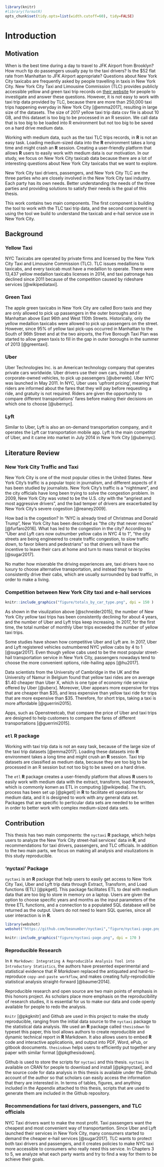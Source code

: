```r
library(knitr)
#library(formatR)
opts_chunk$set(tidy.opts=list(width.cutoff=60), tidy=FALSE)
```

# Introduction
## Motivation
When is the best time during a day to travel to JFK Airport from Brooklyn? How much tip do passengers usually pay to the taxi drivers? Is the \$52 flat rate from Manhattan to JFK Airport appropriate? Questions about New York City taxicabs are frequently asked by people travelling in taxis in New York City. New York City Taxi and Limousine Commission (TLC) provides publicly accessible yellow and green taxi trip records on [their website](http://www.nyc.gov/html/tlc/html/about/trip_record_data.shtml) for people to investigate and answer these questions. However, it is not easy to work with taxi trip data provided by TLC, because there are more than 250,000 taxi trips happening everyday in New York City [@emma2017], resulting in large size of the datasets. The size of 2017 yellow taxi trip data csv file is about 10 GB, and this dataset is too big to be processed in an R session. We call data that is too big to be loaded into R environment but not too big to be saved on a hard drive medium data.

Working with medium data, such as the taxi TLC trips records, in **R** is not an easy task. Loading medium-sized data into the **R** environment takes a long time and might crash an **R** session. Creating a user-friendly platform that allows **R** users to easily work with medium data is our motivation. In our study, we focus on New York City taxicab data because there are a lot of interesting questions about New York City taxicabs that we want to explore. 

New York City taxi drivers, passengers, and New York City TLC are the three parties who are closely involved in the New York City taxi industry. Each party has its own needs. Better understanding the needs of the three parties and providing solutions to satisfy their needs is the goal of this thesis.

This work contains two main components. The first component is building the tool to work with the TLC taxi trip data, and the second component is using the tool we build to understand the taxicab and e-hail service use in New York City.

## Background
### Yellow Taxi
NYC Taxicabs are operated by private firms and licensed by the New York City Taxi and Limousine Commission (TLC). TLC issues medallions to taxicabs, and every taxicab must have a medallion to operate. There were 13,437 yellow medallion taxicabs licenses in 2014, and taxi patronage has declined since 2011 because of the competition caused by rideshare services [@wikipediataxi].

### Green Taxi
The apple green taxicabs in New York City are called Boro taxis and they are only allowed to pick up passengers in the outer boroughs and in Manhattan above East 96th and West 110th Streets. Historically, only the yellow medallion taxicabs were allowed to pick up passengers on the street. However, since 95% of yellow taxi pick-ups occurred in Manhattan to the South of 96th Street and at the two airports, the Five Borough Taxi Plan was started to allow green taxis to fill in the gap in outer boroughs in the summer of 2013 [@greentaxi].

### Uber
Uber Technologies Inc. is an American technology company that operates private cars worldwide. Uber drivers use their own cars, instead of corporate-owned vehicles, to pick up passengers [@uberweb]. Uber NYC was launched in May 2011. In NYC, Uber uses 'upfront pricing', meaning that riders are informed about the fares that they will pay before requesting a ride, and gratuity is not required. Riders are given the opportunity to compare different transportations' fares before making their decisions on which one to choose [@ubernyc]. 

### Lyft
Similar to Uber, Lyft is also an on-demand transportation company, and it operates the Lyft car transportation mobile app. Lyft is the main competitor of Uber, and it came into market in July 2014 in New York City [@ubernyc]. 

## Literature Review 
### New York City Traffic and Taxi
New York City is one of the most popular cities in the United States. New York City's traffic is a popular topic in journalism, and different aspects of it has been studied by journalists. New York City's traffic is a "nightmare", and the city officials have long been trying to solve the congestion problem. In 2009, New York City was voted to be the U.S. city with the "angriest and most aggressive drivers", and the bad temper of drivers are exacerbated by New York City's severe cogestion [@reaney2009]. 

How bad is the cogestion? In "NYC is already tired of Christmas and Donald Trump", New York City has been described as "the city that never moves" [@furfaro2016]. What has led to the congestion in the city? According to "Uber and Lyft cars now outnumber yellow cabs in NYC 4 to 1", "the city streets are being engineered to create traffic congestion, to slow traffic down, to favor bikers and pedestrians" so that drivers will have the incentive to leave their cars at home and turn to mass transit or bicycles [@sugar2017]. 

No matter how miserable the driving experiences are, taxi drivers have no luxury to choose alternative transportation, and instead thay have to consistently drive their cabs, which are usually surrounded by bad traffic, in order to make a living.

### Competition between New York City taxi and e-hail services
```r
knitr::include_graphics("figure/totals_by_car_type.png", dpi = 150 )
```

As shown in the visulization above [@schneider2015], the number of New York City yellow taxi trips has been consistently declining for about 4 years, and the number of Uber and Lyft trips keep increasing. In 2017, for the first time, the total number of monthly Uber trips exceeded the number of yellow taxi trips. 

Some studies have shown how competitive Uber and Lyft are. In 2017, Uber and Lyft registered vehicles outnumbered NYC yellow cabs by 4 to 1 [@sugar2017]. Even though yellow cabs used to be the most popular street-hail transportation service in New York City, passengers nowadays tend to choose the more convenient options, ride-hailing apps [@hu2017].

Data scientists from the University of Cambridge in the UK and the University of Namur in Belgium found that yellow taxi rides are on average \$1.40 cheaper than Uber X, which is one type of economy ride service offered by Uber [@uberx]. Moreover, Uber appears more expensive for trips that are cheaper than \$35, and less expensive than yellow taxi ride for trips that are more expensive than \$35. Therefore, for short trips, taking a taxi is more affordable [@guerrini2015].

Apps, such as Openstreetcab, that compare the price of Uber and taxi trips are designed to help customers to compare the fares of different transportations [@guerrini2015].

### `etl` R package
Working with taxi trip data is not an easy task, because of the large size of the taxi trip datasets [@emma2017]. Loading these datasets into **R** environment takes a long time and might crush an **R** session. Taxi trip datasets are classified as medium data, because they are too big to be processed in an R session but not too big to be saved on a hard drive. 

The `etl` **R** package creates a user-friendly platform that allows **R** users to easily work with medium data with the extract, transform, load framework, which is commonly konwn as ETL in computing [@wikipedia]. The `ETL` process has been set up [@pkgetl] in **R** to facilitate etl operations for medium data, and it is designed to work with any general data set. Packages that are specific to  perticular data sets are needed to be written in order to better work with complex medium-sized data sets.

## Contribution
This thesis has two main components: the `nyctaxi` **R** package, which helps users to analyze the New York City street-hail services' data in **R**, and recommendations for taxi drivers, passengers, and TLC officials. In addition to the two main parts, we focus on making all analysis and visulizations in this study reproducible. 

### 'nyctaxi' Package
`nyctaxi` is an **R** package that help users to easily get access to New York City Taxi, Uber and Lyft trip data through Extract, Transform, and Load functions (ETL) [@pkgetl]. This package facilitates ETL to deal with medium data that are too big to store in memory on a laptop. Users are given the option to choose specific years and months as the input parameters of the three ETL functions, and a connection to a populated SQL database will be returned as the output. Users do not need to learn SQL queries, since all user interaction is in **R**.

```r
library(webshot)
webshot("https://github.com/beanumber/nyctaxi","figure/nyctaxi-page.png", cliprect = c(1425, 0, 1000, 500))
```

```r
knitr::include_graphics("figure/nyctaxi-page.png", dpi = 170 )
```

### Reproducible Research
In `R Markdown: Integrating A Reproducible Analysis Tool into Introductory Statistics`, the authors have presented experimental and statistical evidence that _R Markdown_ replaced the antiquated and hard-to-reproduce `copy-and-paste workflow`, and makes creating fully-reprodicible statistical analysis straight-forward [@baumer2014].

Reproducible research and open source are two main points of emphasis in this honors project. As scholars place more emphasis on the reproducibility of research studies, it is essential for us to make our data and code openly available for people to redo the analysis. 

`Knitr` [@pkgknitr] and Github are used in this project to make the study reproducible, ranging from the initial data source to the `nyctaxi` package to the statistical data analysis. We used an **R** package called `thesisdown` to typeset this paper, this tool allows authors to create reproducible and dynamic technical report in **R** Markdown. It also allows users to embed **R** code and interactive applicationis, and output into PDF, Word, ePub, or gitbook doocuments. `thesisdown` helps users to efficiently put together any paper with similar format [@pkgthesisdown].

Github is used to store the scripts for `nyctaxi` and this thesis. `nyctaxi` is available on CRAN for people to download and install [@pkgnyctaxi], and the source code for data analysis in this thesis is available under the Github account of the author so that scholars can easily access the  information that thery are interested in. In terms of tables, figures, and anything included in the Appendix attached to this thesis, scripts that are used to generate them are included in the Github repository.  

### Recommendations for taxi drivers, passengers, and TLC officials

NYC Taxi drivers want to make the most profit. Taxi passengers want the cheapest and most convenient way of transportantion. Since Uber and Lyft launched their services in New York City, many consumers started to demand the cheaper e-hail services [@sugar2017]. TLC wants to protect both taxi drivers and passengers, and it creates policies to make NYC taxi more accessible to consumers who really need this service. In Chapters 3 to 5, we analyze what each party wants and try to find a way for them to be achieve their goals. 
